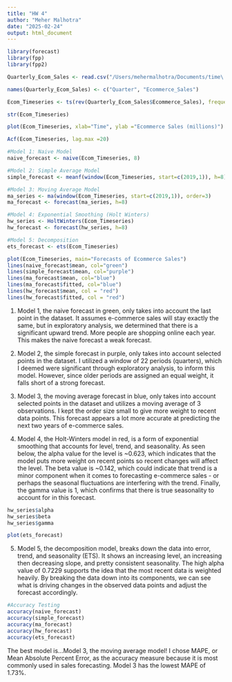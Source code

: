 ```yaml
---
title: "HW 4"
author: "Meher Malhotra"
date: "2025-02-24"
output: html_document
---
```


```r

library(forecast)
library(fpp)
library(fpp2)

Quarterly_Ecom_Sales <- read.csv("/Users/mehermalhotra/Documents/time\ series/Quarterly_Ecom_Sales.csv")

names(Quarterly_Ecom_Sales) <- c("Quarter", "Ecommerce_Sales")

Ecom_Timeseries <- ts(rev(Quarterly_Ecom_Sales$Ecommerce_Sales), frequency = 4, c(1999, 4))

str(Ecom_Timeseries)

plot(Ecom_Timeseries, xlab="Time", ylab ="Ecommerce Sales (millions)")

Acf(Ecom_Timeseries, lag.max =20)

#Model 1: Naive Model
naive_forecast <- naive(Ecom_Timeseries, 8)

#Model 2: Simple Average Model
simple_forecast <- meanf(window(Ecom_Timeseries, start=c(2019,1)), h=8)

#Model 3: Moving Average Model
ma_series <- ma(window(Ecom_Timeseries, start=c(2019,1)), order=3)
ma_forecast <- forecast(ma_series, h=8)

#Model 4: Exponential Smoothing (Holt Winters)
hw_series <- HoltWinters(Ecom_Timeseries)
hw_forecast <- forecast(hw_series, h=8)

#Model 5: Decomposition 
ets_forecast <- ets(Ecom_Timeseries)  

plot(Ecom_Timeseries, main="Forecasts of Ecommerce Sales")
lines(naive_forecast$mean, col="green")
lines(simple_forecast$mean, col="purple")
lines(ma_forecast$mean, col="blue")
lines(ma_forecast$fitted, col="blue")
lines(hw_forecast$mean, col = "red")
lines(hw_forecast$fitted, col = "red")

``` 

1. Model 1, the naive forecast in green, only takes into account the last point in the dataset. It assumes e-commerce sales will stay exactly the same, but in exploratory analysis, we determined that there is a significant upward trend. More people are shopping online each year. This makes the naive forecast a weak forecast. 

2. Model 2, the simple forecast in purple, only takes into account selected points in the dataset. I utilized a window of 22 periods (quarters), which I deemed were significant through exploratory analysis, to inform this model. However, since older periods are assigned an equal weight, it falls short of a strong forecast. 

3. Model 3, the moving average forecast in blue, only takes into account selected points in the dataset and utilizes a moving average of 3 observations. I kept the order size small to give more weight to recent data points. This forecast appears a lot more accurate at predicting the next two years of e-commerce sales. 

4. Model 4, the Holt-Winters model in red, is a form of exponential smoothing that accounts for level, trend, and seasonality. As seen below, the alpha value for the level is ~0.623, which indicates that the model puts more weight on recent points so recent changes will affect the level. The beta value is ~0.142, which could indicate that trend is a minor component when it comes to forecasting e-commerce sales - or perhaps the seasonal fluctuations are interfering with the trend. Finally, the gamma value is 1, which confirms that there is true seasonality to account for in this forecast. 

``` r

hw_series$alpha
hw_series$beta
hw_series$gamma

plot(ets_forecast)
```


5. Model 5, the decomposition model, breaks down the data into error, trend, and seasonality (ETS). It shows an increasing level, an increasing then decreasing slope, and pretty consistent seasonality. The high alpha value of 0.7229 supports the idea that the most recent data is weighted heavily. By breaking the data down into its components, we can see what is driving changes in the observed data points and adjust the forecast accordingly. 

```r
#Accuracy Testing
accuracy(naive_forecast)
accuracy(simple_forecast)
accuracy(ma_forecast)
accuracy(hw_forecast)
accuracy(ets_forecast)

```


The best model is...Model 3, the moving average model! I chose MAPE, or Mean Absolute Percent Error, as the accuracy measure because it is most commonly used in sales forecasting. Model 3 has the lowest MAPE of 1.73%. 